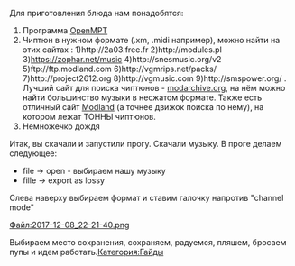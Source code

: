 Для приготовления блюда нам понадобятся:

# Программа [https://openmpt.org/ OpenMPT]
# Чиптюн в нужном формате (.xm, .midi например), можно найти на этих сайтах : 1)http://2a03.free.fr 2)http://modules.pl 3)[https://www.zophar.net/music https://zophar.net/music] 4)http://snesmusic.org/v2 5)ftp://ftp.modland.com 6)http://vgmrips.net/packs/ 7)http://project2612.org 8)http://vgmusic.com 9)http://smspower.org/ . Лучший сайт для поиска чиптюнов - [http://www.modarchive.org modarchive.org], на нём можно найти большинство музыки в несжатом формате. Также есть отличный сайт [https://www.exotica.org.uk/wiki/Special:Modland Modland] (а точнее движок поиска по нему), на котором лежат ТОННЫ чиптюнов.
# Немножечко дождя

Итак, вы скачали и запустили прогу. Скачали музыку. В проге делаем следующее:
*file -> open - выбираем нашу музыку
*fille -> export as lossy

Слева наверху выбираем формат и ставим галочку напротив "channel mode"

[[Файл:2017-12-08_22-21-40.png]]

Выбираем место сохранения, сохраняем, радуемся, пляшем, бросаем пупы и идем работать.[[Категория:Гайды]]